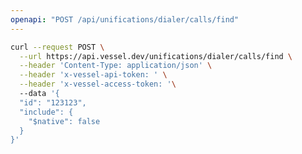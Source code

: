```yaml
---
openapi: "POST /api/unifications/dialer/calls/find"
---
```


<RequestExample>

```bash Request
curl --request POST \
  --url https://api.vessel.dev/unifications/dialer/calls/find \
  --header 'Content-Type: application/json' \
  --header 'x-vessel-api-token: ' \
  --header 'x-vessel-access-token: '\ 
  --data '{
  "id": "123123",
  "include": {
    "$native": false
  }
}'
```

</RequestExample>


      